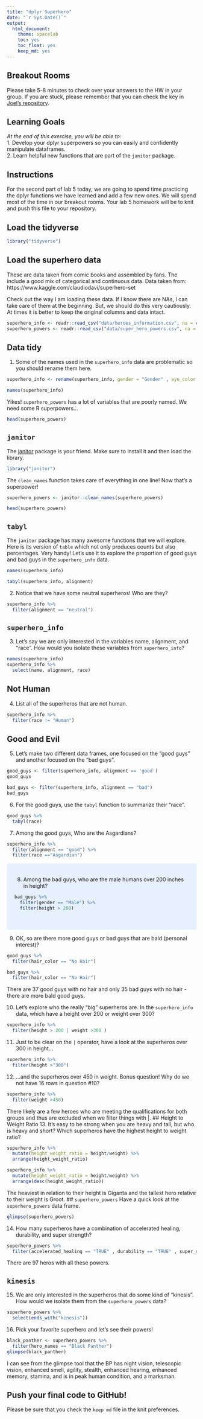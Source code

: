 ```yaml
---
title: "dplyr Superhero"
date: "`r Sys.Date()`"
output:
  html_document: 
    theme: spacelab
    toc: yes
    toc_float: yes
    keep_md: yes
---
```


## Breakout Rooms  
Please take 5-8 minutes to check over your answers to the HW in your group. If you are stuck, please remember that you can check the key in [Joel's repository](https://github.com/jmledford3115/BIS15LW2021_jledford).  

## Learning Goals  
*At the end of this exercise, you will be able to:*    
1. Develop your dplyr superpowers so you can easily and confidently manipulate dataframes.  
2. Learn helpful new functions that are part of the `janitor` package.  

## Instructions
For the second part of lab 5 today, we are going to spend time practicing the dplyr functions we have learned and add a few new ones. We will spend most of the time in our breakout rooms. Your lab 5 homework will be to knit and push this file to your repository.  

## Load the tidyverse
```r
library("tidyverse")
```

## Load the superhero data
These are data taken from comic books and assembled by fans. The include a good mix of categorical and continuous data.  Data taken from: https://www.kaggle.com/claudiodavi/superhero-set  

Check out the way I am loading these data. If I know there are NAs, I can take care of them at the beginning. But, we should do this very cautiously. At times it is better to keep the original columns and data intact.  
```r
superhero_info <- readr::read_csv("data/heroes_information.csv", na = c("", "-99", "-"))
superhero_powers <- readr::read_csv("data/super_hero_powers.csv", na = c("", "-99", "-"))
```

## Data tidy
1. Some of the names used in the `superhero_info` data are problematic so you should rename them here.  
```r
superhero_info <- rename(superhero_info, gender = "Gender" , eye_color = "Eye color" , race = "Race" , hair_color = "Hair color" , height = "Height" , publisher = "Publisher" , skin_color = "Skin color" , alignment = "Alignment" , weight = "Weight")
```


```r
names(superhero_info)
```

Yikes! `superhero_powers` has a lot of variables that are poorly named. We need some R superpowers...
```r
head(superhero_powers)
```

## `janitor`
The [janitor](https://garthtarr.github.io/meatR/janitor.html) package is your friend. Make sure to install it and then load the library.  
```r
library("janitor")
```

The `clean_names` function takes care of everything in one line! Now that's a superpower!
```r
superhero_powers <- janitor::clean_names(superhero_powers)
```

```r
head(superhero_powers)
```

## `tabyl`
The `janitor` package has many awesome functions that we will explore. Here is its version of `table` which not only produces counts but also percentages. Very handy! Let's use it to explore the proportion of good guys and bad guys in the `superhero_info` data. 
```r
names(superhero_info)
```

```r
tabyl(superhero_info, alignment)
```

2. Notice that we have some neutral superheros! Who are they?
```r
superhero_info %>% 
  filter(alignment == "neutral") 
```

## `superhero_info`
3. Let's say we are only interested in the variables name, alignment, and "race". How would you isolate these variables from `superhero_info`?
```r
names(superhero_info)
superhero_info %>% 
  select(name, alignment, race)
```

## Not Human
4. List all of the superheros that are not human.
```r
superhero_info %>% 
  filter(race != "Human")
```

## Good and Evil
5. Let's make two different data frames, one focused on the "good guys" and another focused on the "bad guys".

```r
good_guys <- filter(superhero_info, alignment == 'good')
good_guys
```
```r
bad_guys <- filter(superhero_info, alignment == "bad")
bad_guys
```

6. For the good guys, use the `tabyl` function to summarize their "race".
```r
good_guys %>% 
  tabyl(race)
```

7. Among the good guys, Who are the Asgardians?
```r
superhero_info %>% 
  filter(alignment == "good") %>% 
  filter(race =="Asgardian")

```
<style>
div.blue { background-color:#e6f0ff; border-radius: 5px; padding: 20px;}
</style>
<div class = "blue">

8. Among the bad guys, who are the male humans over 200 inches in height?
```r
bad_guys %>% 
  filter(gender == "Male") %>% 
  filter(height > 200)
  
```
</div>

9. OK, so are there more good guys or bad guys that are bald (personal interest)?
```r
good_guys %>% 
  filter(hair_color == "No Hair")
```
```r
bad_guys %>% 
  filter(hair_color == "No Hair")
```
There are 37 good guys with no hair and only 35 bad guys with no hair - there are more bald good guys. 

10. Let's explore who the really "big" superheros are. In the `superhero_info` data, which have a height over 200 or weight over 300?
```r
superhero_info %>%  
  filter(height > 200 | weight >300 )
```

11. Just to be clear on the `|` operator,  have a look at the superheros over 300 in height...
```r
superhero_info %>% 
  filter(height >"300")

```

12. ...and the superheros over 450 in weight. 
Bonus question! Why do we not have 16 rows in question #10?
```r
superhero_info %>% 
  filter(weight >450)
```
There likely are a few heroes who are meeting the qualifications for both groups and thus are excluded when we filter things with |.
## Height to Weight Ratio
13. It's easy to be strong when you are heavy and tall, but who is heavy and short? Which superheros have the highest height to weight ratio?
```r
superhero_info %>% 
  mutate(height_weight_ratio = height/weight) %>% 
  arrange(height_weight_ratio)
```
```r
superhero_info %>% 
  mutate(height_weight_ratio = height/weight) %>% 
  arrange(desc(height_weight_ratio))
```

The heaviest in relation to their height is Giganta and the tallest hero relative to their weight is Groot. 
## `superhero_powers`
Have a quick look at the `superhero_powers` data frame.  
```r
glimpse(superhero_powers)
```

14. How many superheros have a combination of accelerated healing, durability, and super strength?
```r
superhero_powers %>% 
  filter(accelerated_healing == "TRUE" , durability == "TRUE" , super_strength == "TRUE")

```
There are 97 heros with all these powers. 

<style>
div.blue { background-color:#e6f0ff; border-radius: 5px; padding: 20px;}
</style>
<div class = "blue">

## `kinesis`
15. We are only interested in the superheros that do some kind of "kinesis". How would we isolate them from the `superhero_powers` data?
```r
superhero_powers %>% 
  select(ends_with("kinesis"))

```
</div>

16. Pick your favorite superhero and let's see their powers!
```r
black_panther <- superhero_powers %>% 
  filter(hero_names == "Black Panther") 
glimpse(black_panther)
```
I can see from the glimpse tool that the BP has night vision, telescopic vision, enhanced smell, agility, stealth, enhanced hearing, enhanced memory, stamina, and is in peak human condition, and a marksman. 

## Push your final code to GitHub!
Please be sure that you check the `keep md` file in the knit preferences.  